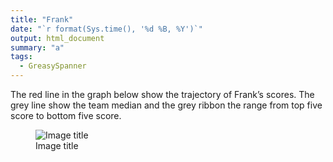 ```yaml
---
title: "Frank"
date: "`r format(Sys.time(), '%d %B, %Y')`"
output: html_document
summary: "a"
tags:
  - GreasySpanner
---
```


The red line in the graph below show the trajectory of Frank's scores. The grey line show the team median and the grey ribbon the range from top five score to bottom five score.

![Image title](Frank.jpg)
